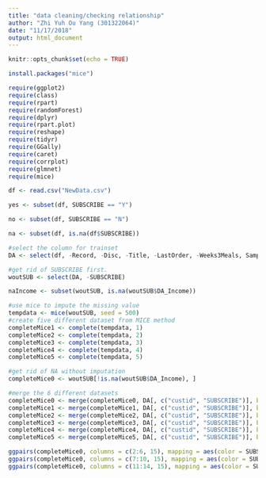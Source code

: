 ```yaml
---
title: "data cleaning/checking relationship"
author: "Zhi Yuh Ou Yang (301322064)"
date: "11/17/2018"
output: html_document
---
```


```r
knitr::opts_chunk$set(echo = TRUE)
```

```r
install.packages("mice")
```

```r
require(ggplot2)
require(class)
require(rpart)
require(randomForest)
require(dplyr)
require(rpart.plot)
require(reshape)
require(tidyr)
require(GGally)
require(caret)
require(corrplot)
require(glmnet)
require(mice)
```

```r
df <- read.csv("NewData.csv")

yes <- subset(df, SUBSCRIBE == "Y")

no <- subset(df, SUBSCRIBE == "N")

na <- subset(df, is.na(df$SUBSCRIBE))

#select the column for trainset
DA <- select(df, -Record, -Disc, -Title, -LastOrder, -Weeks3Meals, Sample)
```

```r
#get rid of SUBSCRIBE first.
woutSUB <- select(DA, -SUBSCRIBE) 

naIncome <- subset(woutSUB, is.na(woutSUB$DA_Income))

#use mice to impute the missing value
tempdata <- mice(woutSUB, seed = 500)
#create five different dataset from MICE method
completeMice1 <- complete(tempdata, 1)
completeMice2 <- complete(tempdata, 2)
completeMice3 <- complete(tempdata, 3)
completeMice4 <- complete(tempdata, 4)
completeMice5 <- complete(tempdata, 5)

#get rid of NA without imputation
completeMice0 <- woutSUB[!is.na(woutSUB$DA_Income), ]

#merge the 6 different datasets
completeMice0 <- merge(completeMice0, DA[, c("custid", "SUBSCRIBE")], by="custid")
completeMice1 <- merge(completeMice1, DA[, c("custid", "SUBSCRIBE")], by="custid")
completeMice2 <- merge(completeMice2, DA[, c("custid", "SUBSCRIBE")], by="custid")
completeMice3 <- merge(completeMice3, DA[, c("custid", "SUBSCRIBE")], by="custid")
completeMice4 <- merge(completeMice4, DA[, c("custid", "SUBSCRIBE")], by="custid")
completeMice5 <- merge(completeMice5, DA[, c("custid", "SUBSCRIBE")], by="custid")
```

```r
ggpairs(completeMice0, columns = c(2:6, 15), mapping = aes(color = SUBSCRIBE), lower=list(combo=wrap("facethist", binwidth=0.5)), progress = FALSE)
ggpairs(completeMice0, columns = c(7:10, 15), mapping = aes(color = SUBSCRIBE), lower=list(combo=wrap("facethist", binwidth=0.5)), progress = FALSE)
ggpairs(completeMice0, columns = c(11:14, 15), mapping = aes(color = SUBSCRIBE), lower=list(combo=wrap("facethist", binwidth=0.5)), progress = FALSE)
```


